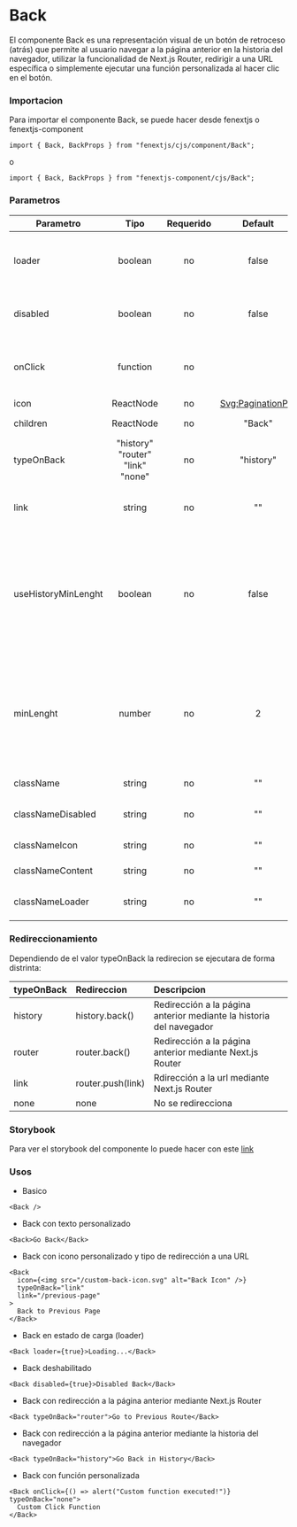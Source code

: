 
# Back

El componente Back es una representación visual de un botón de retroceso (atrás) que permite al usuario navegar a la página anterior en la historia del navegador, utilizar la funcionalidad de Next.js Router, redirigir a una URL específica o simplemente ejecutar una función personalizada al hacer clic en el botón.


### Importacion

Para importar el componente Back, se puede hacer desde fenextjs o fenextjs-component

```tsx copy
import { Back, BackProps } from "fenextjs/cjs/component/Back";
```

o

```tsx copy
import { Back, BackProps } from "fenextjs-component/cjs/Back";
```

### Parametros

| Parametro           |               Tipo               | Requerido |                 Default                  | Descripcion                                                                                                                                                                                                     |
| ------------------- | :------------------------------: | :-------: | :--------------------------------------: | :-------------------------------------------------------------------------------------------------------------------------------------------------------------------------------------------------------------- |
| loader              |             boolean              |    no     |                  false                   | Si el componente esta en estado loader, con un indicardor de spiner y deshabilitada su funcionalidad                                                                                                            |
| disabled            |             boolean              |    no     |                  false                   | Si el componente esta en estado disabled, por ende se deshabilita su funcionalidad                                                                                                                              |
| onClick             |             function             |    no     |                                          | Funcion que se ejecuta por onClick en el componente, (solo se ejecuta si loader y disabled son false)                                                                                                           |
| icon                |            ReactNode             |    no     | [Svg:PaginationPre](/svg/pagination-pre) | Icono del componente                                                                                                                                                                                            |
| children            |            ReactNode             |    no     |                  "Back"                  | Contenido del componente                                                                                                                                                                                        |
| typeOnBack          | "history" "router" "link" "none" |    no     |                "history"                 | Tipo de accion al ejecutar onClick en el componente                                                                                                                                                             |
| link                |              string              |    no     |                    ""                    | El link a donde redireccionar si el campo typeOnBack = "link"                                                                                                                                                   |
| useHistoryMinLenght |             boolean              |    no     |                  false                   | Si el componente esta en estado useHistoryMinLenght, se verificara el valor de "window.history.length" para que sea mayor al parametro "minLenght", si la condicion no se cumple, el componente no se renderisa |
| minLenght           |              number              |    no     |                    2                     | El valor de comparacion en caso de que "useHistoryMinLenght" sea true, la validacion para que <strong>no se renderice</strong> el componente es: window.history.length < minLenght                              |
| className           |              string              |    no     |                    ""                    | Clase personalizada del componente                                                                                                                                                                              |
| classNameDisabled   |              string              |    no     |                    ""                    | Clase personalizada del componente cuando esta en estado disabled                                                                                                                                               |
| classNameIcon       |              string              |    no     |                    ""                    | Clase personalizada del icono                                                                                                                                                                                   |
| classNameContent    |              string              |    no     |                    ""                    | Clase personalizada del contenido                                                                                                                                                                               |
| classNameLoader     |              string              |    no     |                    ""                    | Clase personalizada del componente cuando esta en estado loader                                                                                                                                                  |

### Redireccionamiento

Dependiendo de el valor typeOnBack la redirecion se ejecutara de forma distrinta:

| typeOnBack | Redireccion       | Descripcion                                                         |
| ---------- | :---------------- | :------------------------------------------------------------------ |
| history    | history.back()    | Redirección a la página anterior mediante la historia del navegador |
| router     | router.back()     | Redirección a la página anterior mediante Next.js Router            |
| link       | router.push(link) | Rdirección a la url mediante Next.js Router                         |
| none       | none              | No se redirecciona                                                  |


### Storybook

Para ver el storybook del componente lo puede hacer con este [link](https://fenextjs-component-storybook.vercel.app/?path=/story/component-back--index)

### Usos

- Basico

```tsx copy
<Back />
```

- Back con texto personalizado

```tsx copy
<Back>Go Back</Back>
```

- Back con icono personalizado y tipo de redirección a una URL

```tsx copy
<Back
  icon={<img src="/custom-back-icon.svg" alt="Back Icon" />}
  typeOnBack="link"
  link="/previous-page"
>
  Back to Previous Page
</Back>
```

- Back en estado de carga (loader)

```tsx copy
<Back loader={true}>Loading...</Back>
```

- Back deshabilitado

```tsx copy
<Back disabled={true}>Disabled Back</Back>
```

- Back con redirección a la página anterior mediante Next.js Router

```tsx copy
<Back typeOnBack="router">Go to Previous Route</Back>
```

- Back con redirección a la página anterior mediante la historia del navegador

```tsx copy
<Back typeOnBack="history">Go Back in History</Back>
```

- Back con función personalizada

```tsx copy
<Back onClick={() => alert("Custom function executed!")} typeOnBack="none">
  Custom Click Function
</Back>
```
